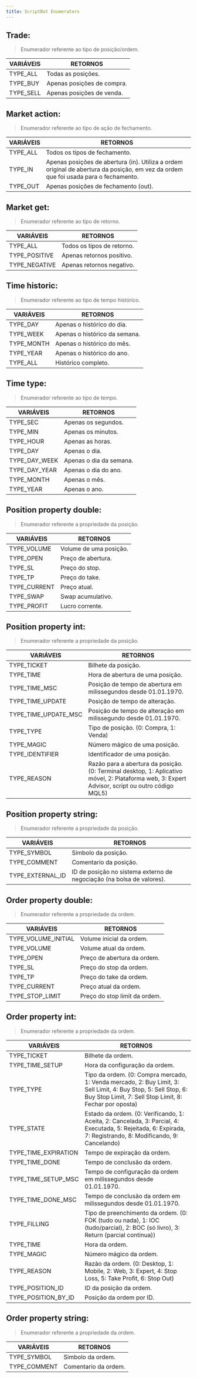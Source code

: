```yaml
---
title: ScriptBot Enumerators
---
```



## Trade:

> Enumerador referente ao tipo de posição/ordem.

| VARIÁVEIS                    | RETORNOS                   |
| ---------------------------- | -------------------------- |
| <CodeVar>TYPE_ALL</CodeVar>  | Todas as posições.         |
| <CodeVar>TYPE_BUY</CodeVar>  | Apenas posições de compra. |
| <CodeVar>TYPE_SELL</CodeVar> | Apenas posições de venda.  |

## Market action:

> Enumerador referente ao tipo de ação de fechamento.

| VARIÁVEIS                   | RETORNOS                                                                                                                            |
| --------------------------- | ----------------------------------------------------------------------------------------------------------------------------------- |
| <CodeVar>TYPE_ALL</CodeVar> | Todos os tipos de fechamento.                                                                                                       |
| <CodeVar>TYPE_IN</CodeVar>  | Apenas posições de abertura (in). Utiliza a ordem original de abertura da posição, em vez da ordem que foi usada para o fechamento. |
| <CodeVar>TYPE_OUT</CodeVar> | Apenas posições de fechamento (out).                                                                                                |

## Market get:

> Enumerador referente ao tipo de retorno.

| VARIÁVEIS                        | RETORNOS                   |
| -------------------------------- | -------------------------- |
| <CodeVar>TYPE_ALL</CodeVar>      | Todos os tipos de retorno. |
| <CodeVar>TYPE_POSITIVE</CodeVar> | Apenas retornos positivo.  |
| <CodeVar>TYPE_NEGATIVE</CodeVar> | Apenas retornos negativo.  |

## Time historic:

> Enumerador referente ao tipo de tempo histórico.

| VARIÁVEIS                     | RETORNOS                      |
| ----------------------------- | ----------------------------- |
| <CodeVar>TYPE_DAY</CodeVar>   | Apenas o histórico do dia.    |
| <CodeVar>TYPE_WEEK</CodeVar>  | Apenas o histórico da semana. |
| <CodeVar>TYPE_MONTH</CodeVar> | Apenas o histórico do mês.    |
| <CodeVar>TYPE_YEAR</CodeVar>  | Apenas o histórico do ano.    |
| <CodeVar>TYPE_ALL</CodeVar>   | Histórico completo.           |

## Time type:

> Enumerador referente ao tipo de tempo.

| VARIÁVEIS                        | RETORNOS                |
| -------------------------------- | ----------------------- |
| <CodeVar>TYPE_SEC</CodeVar>      | Apenas os segundos.     |
| <CodeVar>TYPE_MIN</CodeVar>      | Apenas os minutos.      |
| <CodeVar>TYPE_HOUR</CodeVar>     | Apenas as horas.        |
| <CodeVar>TYPE_DAY</CodeVar>      | Apenas o dia.           |
| <CodeVar>TYPE_DAY_WEEK</CodeVar> | Apenas o dia da semana. |
| <CodeVar>TYPE_DAY_YEAR</CodeVar> | Apenas o dia do ano.    |
| <CodeVar>TYPE_MONTH</CodeVar>    | Apenas o mês.           |
| <CodeVar>TYPE_YEAR</CodeVar>     | Apenas o ano.           |

## Position property double:

> Enumerador referente a propriedade da posição.

| VARIÁVEIS                       | RETORNOS               |
| ------------------------------- | ---------------------- |
| <CodeVar>TYPE_VOLUME</CodeVar>  | Volume de uma posição. |
| <CodeVar>TYPE_OPEN</CodeVar>    | Preço de abertura.     |
| <CodeVar>TYPE_SL</CodeVar>      | Preço do stop.         |
| <CodeVar>TYPE_TP</CodeVar>      | Preço do take.         |
| <CodeVar>TYPE_CURRENT</CodeVar> | Preço atual.           |
| <CodeVar>TYPE_SWAP</CodeVar>    | Swap acumulativo.      |
| <CodeVar>TYPE_PROFIT</CodeVar>  | Lucro corrente.        |

## Position property int:

> Enumerador referente a propriedade da posição.

| VARIÁVEIS                               | RETORNOS                                                                                                                                        |
| --------------------------------------- | ----------------------------------------------------------------------------------------------------------------------------------------------- |
| <CodeVar>TYPE_TICKET</CodeVar>          | Bilhete da posição.                                                                                                                             |
| <CodeVar>TYPE_TIME</CodeVar>            | Hora de abertura de uma posição.                                                                                                                |
| <CodeVar>TYPE_TIME_MSC</CodeVar>        | Posição de tempo de abertura em milissegundos desde 01.01.1970.                                                                                 |
| <CodeVar>TYPE_TIME_UPDATE</CodeVar>     | Posição de tempo de alteração.                                                                                                                  |
| <CodeVar>TYPE_TIME_UPDATE_MSC</CodeVar> | Posição de tempo de alteração em milissegundo desde 01.01.1970.                                                                                 |
| <CodeVar>TYPE_TYPE</CodeVar>            | Tipo de posição. (0: Compra, 1: Venda)                                                                                                          |
| <CodeVar>TYPE_MAGIC</CodeVar>           | Número mágico de uma posição.                                                                                                                   |
| <CodeVar>TYPE_IDENTIFIER</CodeVar>      | Identificador de uma posição.                                                                                                                   |
| <CodeVar>TYPE_REASON</CodeVar>          | Razão para a abertura da posição. (0: Terminal desktop, 1: Aplicativo móvel, 2: Plataforma web, 3: Expert Advisor, script ou outro código MQL5) |

## Position property string:

> Enumerador referente a propriedade da posição.

| VARIÁVEIS                           | RETORNOS                                                              |
| ----------------------------------- | --------------------------------------------------------------------- |
| <CodeVar>TYPE_SYMBOL</CodeVar>      | Simbolo da posição.                                                   |
| <CodeVar>TYPE_COMMENT</CodeVar>     | Comentario da posição.                                                |
| <CodeVar>TYPE_EXTERNAL_ID</CodeVar> | ID de posição no sistema externo de negociação (na bolsa de valores). |

## Order property double:

> Enumerador referente a propriedade da ordem.

| VARIÁVEIS                              | RETORNOS                      |
| -------------------------------------- | ----------------------------- |
| <CodeVar>TYPE_VOLUME_INITIAL</CodeVar> | Volume inicial da ordem.      |
| <CodeVar>TYPE_VOLUME</CodeVar>         | Volume atual da ordem.        |
| <CodeVar>TYPE_OPEN</CodeVar>           | Preço de abertura da ordem.   |
| <CodeVar>TYPE_SL</CodeVar>             | Preço do stop da ordem.       |
| <CodeVar>TYPE_TP</CodeVar>             | Preço do take da ordem.       |
| <CodeVar>TYPE_CURRENT</CodeVar>        | Preço atual da ordem.         |
| <CodeVar>TYPE_STOP_LIMIT</CodeVar>     | Preço do stop limit da ordem. |

## Order property int:

> Enumerador referente a propriedade da ordem.

| VARIÁVEIS                               | RETORNOS                                                                                                                                                                  |
| --------------------------------------- | ------------------------------------------------------------------------------------------------------------------------------------------------------------------------- |
| <CodeVar>TYPE_TICKET</CodeVar>          | Bilhete da ordem.                                                                                                                                                         |
| <CodeVar>TYPE_TIME_SETUP</CodeVar>      | Hora da configuração da ordem.                                                                                                                                            |
| <CodeVar>TYPE_TYPE</CodeVar>            | Tipo da ordem. (0: Compra mercado, 1: Venda mercado, 2: Buy Limit, 3: Sell Limit, 4: Buy Stop, 5: Sell Stop, 6: Buy Stop Limit, 7: Sell Stop Limit, 8: Fechar por oposta) |
| <CodeVar>TYPE_STATE</CodeVar>           | Estado da ordem. (0: Verificando, 1: Aceita, 2: Cancelada, 3: Parcial, 4: Executada, 5: Rejeitada, 6: Expirada, 7: Registrando, 8: Modificando, 9: Cancelando)            |
| <CodeVar>TYPE_TIME_EXPIRATION</CodeVar> | Tempo de expiração da ordem.                                                                                                                                              |
| <CodeVar>TYPE_TIME_DONE</CodeVar>       | Tempo de conclusão da ordem.                                                                                                                                              |
| <CodeVar>TYPE_TIME_SETUP_MSC</CodeVar>  | Tempo de configuração da ordem em milissegundos desde 01.01.1970.                                                                                                         |
| <CodeVar>TYPE_TIME_DONE_MSC</CodeVar>   | Tempo de conclusão da ordem em milissegundos desde 01.01.1970.                                                                                                            |
| <CodeVar>TYPE_FILLING</CodeVar>         | Tipo de preenchimento da ordem. (0: FOK (tudo ou nada), 1: IOC (tudo/parcial), 2: BOC (só livro), 3: Return (parcial continua))                                           |
| <CodeVar>TYPE_TIME</CodeVar>            | Hora da ordem.                                                                                                                                                            |
| <CodeVar>TYPE_MAGIC</CodeVar>           | Número mágico da ordem.                                                                                                                                                   |
| <CodeVar>TYPE_REASON</CodeVar>          | Razão da ordem. (0: Desktop, 1: Mobile, 2: Web, 3: Expert, 4: Stop Loss, 5: Take Profit, 6: Stop Out)                                                                     |
| <CodeVar>TYPE_POSITION_ID</CodeVar>     | ID da posição da ordem.                                                                                                                                                   |
| <CodeVar>TYPE_POSITION_BY_ID</CodeVar>  | Posição da ordem por ID.                                                                                                                                                  |

## Order property string:

> Enumerador referente a propriedade da ordem.

| VARIÁVEIS                       | RETORNOS             |
| ------------------------------- | -------------------- |
| <CodeVar>TYPE_SYMBOL</CodeVar>  | Simbolo da ordem.    |
| <CodeVar>TYPE_COMMENT</CodeVar> | Comentario da ordem. |
